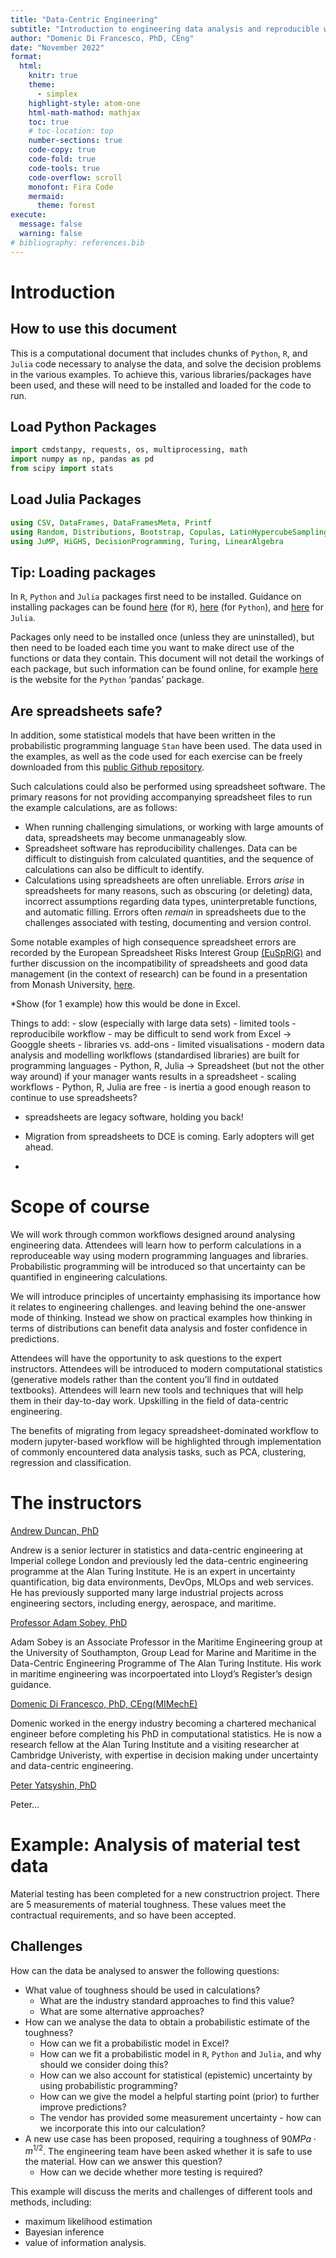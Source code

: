 ```yaml
---
title: "Data-Centric Engineering"
subtitle: "Introduction to engineering data analysis and reproducible workflows"
author: "Domenic Di Francesco, PhD, CEng"
date: "November 2022"
format:
  html:
    knitr: true 
    theme: 
      - simplex
    highlight-style: atom-one
    html-math-mathod: mathjax
    toc: true
    # toc-location: top
    number-sections: true
    code-copy: true
    code-fold: true
    code-tools: true
    code-overflow: scroll
    monofont: Fira Code
    mermaid:
      theme: forest
execute:
  message: false
  warning: false
# bibliography: references.bib
---
```


# Introduction



## How to use this document

This is a computational document that includes chunks of `Python`, `R`, and `Julia` code necessary to analyse the data, and solve the decision problems in the various examples. To achieve this, various libraries/packages have been used, and these will need to be installed and loaded for the code to run.

::: {#chunk_load_packages .panel-tabset}
## Load Python Packages

```python
import cmdstanpy, requests, os, multiprocessing, math
import numpy as np, pandas as pd
from scipy import stats

```


## Load Julia Packages

```julia
using CSV, DataFrames, DataFramesMeta, Printf
using Random, Distributions, Bootstrap, Copulas, LatinHypercubeSampling
using JuMP, HiGHS, DecisionProgramming, Turing, LinearAlgebra

```

:::

:::{.callout-tip collapse="true"}
## Tip: Loading packages
In `R`, `Python` and `Julia` packages first need to be installed. Guidance on installing packages can be found [here](https://support.rstudio.com/hc/en-us/articles/201057987-Quick-list-of-useful-R-packages) (for `R`),  [here](https://pypi.org/project/pip/) (for `Python`), and [here](https://docs.julialang.org/en/v1/stdlib/Pkg/) for `Julia`. 

Packages only need to be installed once (unless they are uninstalled), but then need to be loaded each time you want to make direct use of the functions or data they contain. This document will not detail the workings of each package, but such information can be found online, for example [here](https://pandas.pydata.org) is the website for the `Python` 'pandas' package.
:::

## Are spreadsheets safe?

In addition, some statistical models that have been written in the probabilistic programming language `Stan` have been used. The data used in the examples, as well as the code used for each exercise can be freely downloaded from this [public Github repository](https://github.com/DomDF/DCE_guidance).

Such calculations could also be performed using spreadsheet software. The primary reasons for not providing accompanying spreadsheet files to run the example calculations, are as follows:

 - When running challenging simulations, or working with large amounts of data, spreadsheets may become unmanageably slow.
 - Spreadsheet software has reproducibility challenges. Data can be difficult to distinguish from calculated quantities, and the sequence of calculations can also be difficult to identify. 
 - Calculations using spreadsheets are often unreliable. Errors *arise* in spreadsheets for many reasons, such as obscuring (or deleting) data, incorrect assumptions regarding data types, uninterpretable functions, and automatic filling. Errors often *remain* in spreadsheets due to the challenges associated with testing, documenting and version control.

Some notable examples of high consequence spreadsheet errors are recorded by the European Spreadsheet Risks Interest Group [(EuSpRiG)](http://www.eusprig.org) and further discussion on the incompatibility of spreadsheets and good data management (in the context of research) can be found in a presentation from Monash University, [here](https://www.youtube.com/watch?v=-NuTlczV72Q&t=35s).

*Show (for 1 example) how this would be done in Excel.

Things to add: 
 - slow (especially with large data sets)
 - limited tools
 - reproducibile workflow
 - may be difficult to send work from Excel -> Googgle sheets
 - libraries vs. add-ons
 - limited visualisations
 - modern data analysis and modelling worlkflows (standardised libraries) are built for programming languages
 - Python, R, Julia -> Spreadsheet (but not the other way around) if your manager wants results in a spreadsheet
 - scaling workflows
 - Python, R, Julia are free
 - is inertia a good enough reason to continue to use spreadsheets? 
 
 - spreadsheets are legacy software, holding you back!

 - Migration from spreadsheets to DCE is coming. Early adopters will get ahead.
*

# Scope of course

We will work through common workflows designed around analysing engineering data.
Attendees will learn how to perform calculations in a reproduceable way using modern programming languages and libraries.
Probabilistic programming will be introduced so that uncertainty can be quantified in engineering calculations.

We will introduce principles of uncertainty emphasising its importance how it relates to engineering challenges. 
and leaving behind the one-answer mode of thinking. Instead we show on practical examples how thinking in terms of distributions can benefit data analysis and foster confidence in predictions.

Attendees will have the opportunity to ask questions to the expert instructors.
Attendees will be introduced to modern computational statistics (generative models rather than the content you'll find in outdated textbooks).
Attendees will learn new tools and techniques that will help them in their day-to-day work. Upskilling in the field of data-centric engineering.

The benefits of migrating from legacy spreadsheet-dominated workflow to modern jupyter-based workflow will be highlighted through implementation of commonly encountered data analysis tasks, such as PCA, clustering, regression and classification.


# The instructors

[Andrew Duncan, PhD](https://www.ma.imperial.ac.uk/~aduncan/)

Andrew is a senior lecturer in statistics and data-centric engineering at Imperial college London and previously led the data-centric engineering programme at the Alan Turing Institute. He is an expert in uncertainty quantification, big data environments, DevOps, MLOps and web services. He has previously supported many large industrial projects across engineering sectors, including energy, aerospace, and maritime.

[Professor Adam Sobey, PhD](https://www.turing.ac.uk/people/researchers/adam-sobey)

Adam Sobey is an Associate Professor in the Maritime Engineering group at the University of Southampton, Group Lead for Marine and Maritime in the Data-Centric Engineering Programme of The Alan Turing Institute. His work in maritime engineering was incorpoertated into Lloyd's Register's design guidance.

[Domenic Di Francesco, PhD, CEng(MIMechE)](https://www.turing.ac.uk/people/researchers/domenic-di-francesco)

Domenic worked in the energy industry becoming a chartered mechanical engineer before completing his PhD in computational statistics. He is now a research fellow at the Alan Turing Institute and a visiting researcher at Cambridge Univeristy, with expertise in decision making under uncertainty and data-centric engineering.

[Peter Yatsyshin, PhD]()

Peter...


<!-- email to adam
  - building on template developed by previous Turing training endeavours (such as those developed for the online learning platform).
  We are in conversations with Hariett M. + Katy H. & Gabin Kayumbi.
  - The course can be developed as a 1 day, 2 day, or 3 day course (or even different variants).

Course overview:
Who is this course for?
Learning outcomes:
License: course materials will be hosted on GitHub -->

# Example: Analysis of material test data

Material testing has been completed for a new constructrion project. There are $5$ measurements of material toughness. These values meet the contractual requirements, and so have been accepted.

:::{.callout-note}
## Challenges
    
How can the data be analysed to answer the following questions:

 - What value of toughness should be used in calculations?
    - What are the industry standard approaches to find this value?
    - What are some alternative approaches?
 - How can we analyse the data to obtain a probabilistic estimate of the toughness?
     - How can we fit a probabilistic model in Excel?
     - How can we fit a probabilistic model in `R`, `Python` and `Julia`, and why should we consider doing this?
     - How can we also account for statistical (epistemic) uncertainty by using probabilistic programming?
     - How can we give the model a helpful starting point (prior) to further improve predictions?
    - The vendor has provided some measurement uncertainty - how can we incorporate this into our calculation?
- A new use case has been proposed, requiring a toughness of $90 MPa \cdot m^{1/2}$. The engineering team have been asked whether it is safe to use the material. How can we answer this question?
     - How can we decide whether more testing is required?

:::

This example will discuss the merits and challenges of different tools and methods, including:

 - maximum likelihood estimation
 - Bayesian inference
 - value of information analysis.